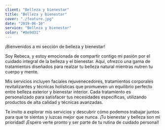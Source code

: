 ```yaml
---
client: "Belleza y bienestar"
title: "Belleza y bienestar"
cover: "./feature.jpg"
date: "2019-06-10"
service: "Belleza y bienestar"
color: "#8e9d31"
---
```


¡Bienvenidos a mi sección de belleza y bienestar!

Soy Rebeca, y estoy emocionada de compartir contigo mi pasión por el cuidado
integral de la belleza y el bienestar. Aquí, ofrezco una gama de tratamientos
diseñados para realzar tu belleza natural mientras nutren tu cuerpo y mente.

Mis servicios incluyen faciales rejuvenecedores, tratamientos corporales
revitalizantes y técnicas holísticas que promueven un equilibrio perfecto entre
belleza exterior y bienestar interior. Cada tratamiento es personalizado para
satisfacer tus necesidades específicas, utilizando productos de alta calidad y
técnicas avanzadas.

Te invito a explorar mis servicios y descubrir cómo podemos trabajar juntos
para que te sientas y luzcas mejor que nunca. ¡Tu bienestar y belleza son mi
prioridad! ¡Espero verte pronto y ser parte de tu rutina de cuidado personal!
